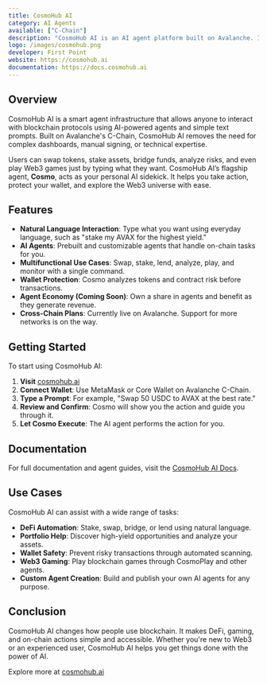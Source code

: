 ```yaml
---
title: CosmoHub AI
category: AI Agents
available: ["C-Chain"]
description: "CosmoHub AI is an AI agent platform built on Avalanche. It enables users to interact with DeFi, NFTs, and on-chain apps using natural language. No dashboards. No confusion."
logo: /images/cosmohub.png
developer: First Point
website: https://cosmohub.ai
documentation: https://docs.cosmohub.ai
---
```


## Overview

CosmoHub AI is a smart agent infrastructure that allows anyone to interact with blockchain protocols using AI-powered agents and simple text prompts. Built on Avalanche's C-Chain, CosmoHub AI removes the need for complex dashboards, manual signing, or technical expertise.

Users can swap tokens, stake assets, bridge funds, analyze risks, and even play Web3 games just by typing what they want. CosmoHub AI’s flagship agent, **Cosmo**, acts as your personal AI sidekick. It helps you take action, protect your wallet, and explore the Web3 universe with ease.

## Features

- **Natural Language Interaction**: Type what you want using everyday language, such as "stake my AVAX for the highest yield."
- **AI Agents**: Prebuilt and customizable agents that handle on-chain tasks for you.
- **Multifunctional Use Cases**: Swap, stake, lend, analyze, play, and monitor with a single command.
- **Wallet Protection**: Cosmo analyzes tokens and contract risk before transactions.
- **Agent Economy (Coming Soon)**: Own a share in agents and benefit as they generate revenue.
- **Cross-Chain Plans**: Currently live on Avalanche. Support for more networks is on the way.

## Getting Started

To start using CosmoHub AI:

1. **Visit** [cosmohub.ai](https://cosmohub.ai)
2. **Connect Wallet**: Use MetaMask or Core Wallet on Avalanche C-Chain.
3. **Type a Prompt**: For example, "Swap 50 USDC to AVAX at the best rate."
4. **Review and Confirm**: Cosmo will show you the action and guide you through it.
5. **Let Cosmo Execute**: The AI agent performs the action for you.

## Documentation

For full documentation and agent guides, visit the [CosmoHub AI Docs](https://docs.cosmohub.ai).

## Use Cases

CosmoHub AI can assist with a wide range of tasks:

- **DeFi Automation**: Stake, swap, bridge, or lend using natural language.
- **Portfolio Help**: Discover high-yield opportunities and analyze your assets.
- **Wallet Safety**: Prevent risky transactions through automated scanning.
- **Web3 Gaming**: Play blockchain games through CosmoPlay and other agents.
- **Custom Agent Creation**: Build and publish your own AI agents for any purpose.

## Conclusion

CosmoHub AI changes how people use blockchain. It makes DeFi, gaming, and on-chain actions simple and accessible. Whether you're new to Web3 or an experienced user, CosmoHub AI helps you get things done with the power of AI.

Explore more at [cosmohub.ai](https://cosmohub.ai)
